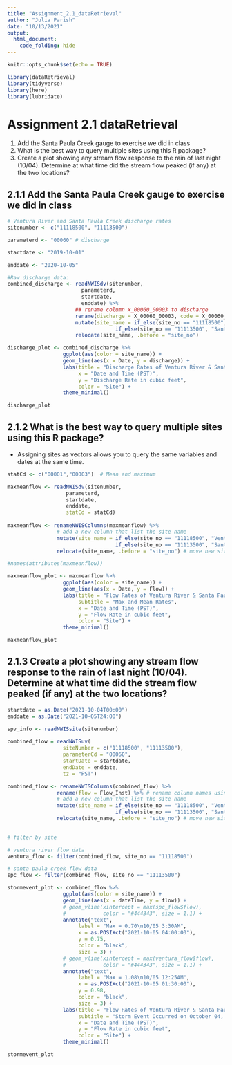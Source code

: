 ```yaml
---
title: "Assignment_2.1_dataRetrieval"
author: "Julia Parish"
date: "10/13/2021"
output: 
  html_document:
    code_folding: hide
---
```


```r
knitr::opts_chunk$set(echo = TRUE)

library(dataRetrieval)
library(tidyverse)
library(here)
library(lubridate)

```

# Assignment 2.1 dataRetrieval
1. Add the Santa Paula Creek gauge to exercise we did in class
2. What is the best way to query multiple sites using this R package?
3. Create a plot showing any stream flow response to the rain of last night (10/04). Determine at what time did the stream flow peaked (if any) at the two locations?

## 2.1.1 Add the Santa Paula Creek gauge to exercise we did in class
```r

# Ventura River and Santa Paula Creek discharge rates
sitenumber <- c("11118500", "11113500")

parameterd <- "00060" # discharge

startdate <- "2019-10-01"

enddate <- "2020-10-05"

#Raw discharge data:
combined_discharge <- readNWISdv(sitenumber,
                        parameterd,
                        startdate,
                        enddate) %>% 
                      ## rename column x_00060_00003 to discharge
                      rename(discharge = X_00060_00003, code = X_00060_00003_cd) %>% 
                      mutate(site_name = if_else(site_no == "11118500", "Ventura River",
                                   if_else(site_no == "11113500", "Santa Paula Creek", ""))) %>%  
                      relocate(site_name, .before = "site_no")

```

```r

discharge_plot <- combined_discharge %>% 
                  ggplot(aes(color = site_name)) +
                  geom_line(aes(x = Date, y = discharge)) +
                  labs(title = "Discharge Rates of Ventura River & Santa Paula Creek, California",
                       x = "Date and Time (PST)",
                       y = "Discharge Rate in cubic feet",
                       color = "Site") +
                  theme_minimal()

discharge_plot


```


## 2.1.2 What is the best way to query multiple sites using this R package?

* Assigning sites as vectors allows you to query the same variables and dates at the same time. 

```r
statCd <- c("00001","00003")  # Mean and maximum

maxmeanflow <- readNWISdv(sitenumber,
                   parameterd,
                   startdate, 
                   enddate,
                   statCd = statCd)
  
maxmeanflow <- renameNWISColumns(maxmeanflow) %>% 
                # add a new column that list the site name              
                mutate(site_name = if_else(site_no == "11118500", "Ventura River",
                                   if_else(site_no == "11113500", "Santa Paula Creek", ""))) %>%  
                relocate(site_name, .before = "site_no") # move new site name column to before site_no# rename column names using the renameNWISColumns function

#names(attributes(maxmeanflow))


```

```r

maxmeanflow_plot <- maxmeanflow %>% 
                  ggplot(aes(color = site_name)) +
                  geom_line(aes(x = Date, y = Flow)) +
                  labs(title = "Flow Rates of Ventura River & Santa Paula Creek, California",
                       subtitle = "Max and Mean Rates",
                       x = "Date and Time (PST)",
                       y = "Flow Rate in cubic feet",
                       color = "Site") +
                  theme_minimal()

maxmeanflow_plot
```



## 2.1.3 Create a plot showing any stream flow response to the rain of last night (10/04). Determine at what time did the stream flow peaked (if any) at the two locations?

```r

startdate = as.Date("2021-10-04T00:00")
enddate = as.Date("2021-10-05T24:00")

spv_info <- readNWISsite(sitenumber)
  
combined_flow = readNWISuv(
                  siteNumber = c("11118500", "11113500"),
                  parameterCd = "00060",
                  startDate = startdate,
                  endDate = enddate,
                  tz = "PST")

combined_flow <- renameNWISColumns(combined_flow) %>% 
                rename(flow = Flow_Inst) %>% # rename column names using the renameNWISColumns function
                # add a new column that list the site name              
                mutate(site_name = if_else(site_no == "11118500", "Ventura River",
                                   if_else(site_no == "11113500", "Santa Paula Creek", ""))) %>%  
                relocate(site_name, .before = "site_no") # move new site name column to before site_no
  

```

```r
# filter by site

# ventura river flow data
ventura_flow <- filter(combined_flow, site_no == "11118500")

# santa paula creek flow data
spc_flow <- filter(combined_flow, site_no == "11113500")


```


```r

stormevent_plot <- combined_flow %>% 
                  ggplot(aes(color = site_name)) +
                  geom_line(aes(x = dateTime, y = flow)) +
                  # geom_vline(xintercept = max(spc_flow$flow), 
                  #            color = "#444343", size = 1.1) +
                  annotate("text", 
                       label = "Max = 0.70\n10/05 3:30AM", 
                       x = as.POSIXct("2021-10-05 04:00:00"), 
                       y = 0.75, 
                       color = "black",
                       size = 3) +
                  # geom_vline(xintercept = max(ventura_flow$flow), 
                  #            color = "#444343", size = 1.1) +
                  annotate("text", 
                       label = "Max = 1.08\n10/05 12:25AM", 
                       x = as.POSIXct("2021-10-05 01:30:00"), 
                       y = 0.98, 
                       color = "black",
                       size = 3) +
                  labs(title = "Flow Rates of Ventura River & Santa Paula Creek, California",
                       subtitle = "Storm Event Occurred on October 04, 2021",
                       x = "Date and Time (PST)",
                       y = "Flow Rate in cubic feet",
                       color = "Site") +
                  theme_minimal()

stormevent_plot
```



